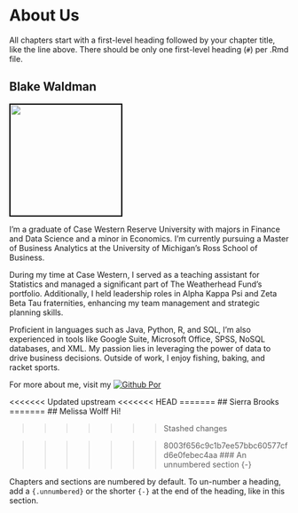 # About Us

All chapters start with a first-level heading followed by your chapter title, like the line above. There should be only one first-level heading (`#`) per .Rmd file.

## Blake Waldman

<left>
<img src="Headshots/Blake_Picture.png" width="200" style="border:2px solid black;">
</left>

I'm a graduate of Case Western Reserve University with majors in Finance and Data Science and a minor in Economics. I'm currently pursuing a Master of Business Analytics at the University of Michigan's Ross School of Business.

During my time at Case Western, I served as a teaching assistant for Statistics and managed a significant part of The Weatherhead Fund's portfolio. Additionally, I held leadership roles in Alpha Kappa Psi and Zeta Beta Tau fraternities, enhancing my team management and strategic planning skills.

Proficient in languages such as Java, Python, R, and SQL, I'm also experienced in tools like Google Suite, Microsoft Office, SPSS, NoSQL databases, and XML. My passion lies in leveraging the power of data to drive business decisions. Outside of work, I enjoy fishing, baking, and racket sports.

For more about me, visit my [![Github Por](https://img.shields.io/badge/Github-333.svg?style=plastic&logo=Github&logoColor=white)](https://github.com/blakewaldman/) 

<<<<<<< Updated upstream
<<<<<<< HEAD
=======
## Sierra Brooks 
=======
## Melissa Wolff
Hi!

>>>>>>> Stashed changes


>>>>>>> 8003f656c9c1b7ee57bbc60577cfd6e0febec4aa
### An unnumbered section {-}

Chapters and sections are numbered by default. To un-number a heading, add a `{.unnumbered}` or the shorter `{-}` at the end of the heading, like in this section.
